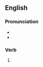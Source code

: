 ==English==

===Pronunciation===
* {{IPA|/dʒɛld/|lang=en}}
* {{rhymes|ɛld|lang=en}}

===Verb===
{{head|en|verb form}}

# {{en-past of|gel}}